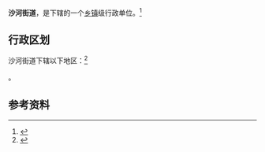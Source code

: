 {{中国乡级行政区|21/01/11/010/000}}

'''沙河街道'''，是{{PRC admin/fullname|21/01/11/010/000|3}}下辖的一个[[乡镇|乡镇]]级行政单位。<ref>{{PRC admin/ref sgc|{{PRC admin/parent|21/01/11/010/000}}}}</ref>

== 行政区划 ==

沙河街道下辖以下地区：<ref>{{PRC admin/ref sgc|21/01/11/010/000}}</ref>

{{PRC admin/children|21/01/11/010/000}}。

== 参考资料 ==

{{reflist}}

{{行政区划小作品}}
{{PRC admin/navcat|21/01/11/010/000}}